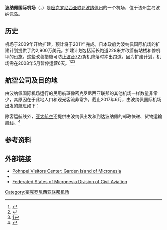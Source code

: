 {{Infobox airport 
| name         = 波佩恩国际机场
| nativename   = {{lang|en|Pohnpei International Airport}}
| nativename-a = 
| nativename-r = 
| image        = PohnpeiAirport.jpg
| image-width  = 200
| caption      = 机场航站楼入口
| IATA         = PNI
| ICAO         = PTPN
| pushpin_map            = Federated States of Micronesia
| pushpin_map_caption    = 机场在密克罗尼西亚联邦的位置
| pushpin_label          = PNI
| pushpin_label_position = bottom
| type         =民用
| owner        = 
| operator     = 
| city-served  = 波佩恩
| location     = 
| elevation-f  = 10
| elevation-m  = 3
| coordinates  = {{Coord|06|59|06|N|158|12|32|E|type:airport}}
| website      = 
| metric-elev  = 
| metric-rwy   = 
| r1-number    = 09/27
| r1-length-f  = 6,001
| r1-length-m  = 1,829
| r1-surface   = [[沥青|沥青]]
| stat-year    = 
| stat1-header = 
| stat1-data   = 
| stat2-header = 
| stat2-data   = 
| footnotes    = 
}}
'''波纳佩国际机场'''（{{lang-en|Pohnpei International Airport}}，{{airport codes|PNI|PTPN}}）是[[密克罗尼西亚联邦|密克罗尼西亚联邦]][[波纳佩州|波纳佩州]]的一个机场，位于该州主岛波纳佩岛。

== 历史 ==
机场于2009年开始扩建，预计将于2011年完成。日本政府为波纳佩国际机场的扩建计划提供了约2,900万美元。扩建计划包括延长跑道228米并改善航站楼和停机坪的设施。这些改善措施可防止[[波音727|波音727]]货机降落时冲出跑道。因为扩建计划，机场需在2008年5月暂停运营6天。<ref>{{cite web |url=http://www.micronesia.emb-japan.go.jp/articles/080903_e.html |title=存档副本 |accessdate=2010-07-18 |deadurl=yes |archiveurl=https://web.archive.org/web/20110125103636/http://www.micronesia.emb-japan.go.jp/articles/080903_e.html |archivedate=2011-01-25 }}</ref><ref>{{cite web |url=http://www.micsem.org/forum/comments.php?DiscussionID=5417 |title=存档副本 |accessdate=2010-07-18 |deadurl=yes |archiveurl=https://web.archive.org/web/20110720015334/http://www.micsem.org/forum/comments.php?DiscussionID=5417 |archivedate=2011-07-20 }}</ref><ref>[http://www.cdnn.info/news/travel/t080521.html]{{dead link|date=2018年1月 |bot=InternetArchiveBot |fix-attempted=yes }}</ref>

== 航空公司及目的地 ==
由波纳佩国际机场运行的民用航班像密克罗尼西亚联邦的其他机场一样数量非常少，其原因在于此地人口和观光客流非常少。截止2017年6月，由波纳佩国际机场出发的航班如下：

{{Airport-dest-list
|[[新几内亚航空|新几内亚航空]] | [[楚克国际机场|楚克]]，[[杰克逊斯国际机场|莫尔兹比港]]<ref>{{cite web|url=http://www.routesonline.com/news/38/airlineroute/268780/air-niugini-plans-micronesia-service-from-dec-2016/|title=Air Niugini plans Micronesia service from Dec 2016|publisher=routesonline|accessdate=9 September 2016|archive-url=https://web.archive.org/web/20170306050555/http://www.routesonline.com//news/38/airlineroute/268780/air-niugini-plans-micronesia-service-from-dec-2016/|archive-date=2017-03-06|dead-url=yes}}</ref>
|[[卡罗莱纳岛屿航空|卡罗莱纳岛屿航空]]|'''包机'''：[[楚克国际机场|楚克]]， [[埃尼威托克机场|埃尼威托克]]，[[卡平阿马朗伊环礁机场|卡平阿马朗伊环礁]]，[[科斯雷国际机场|科斯雷]]，[[莫基爾環礁机场|莫基爾環礁]]，[[努库奥罗环礁机场|努库奥罗环礁]]，[[平格拉普环礁机场|平格拉普环礁]]，[[恩盖蒂克环礁机场|恩盖蒂克环礁]]，[[莫特洛克群岛机场|莫特洛克群岛]]，[[沃莱艾环礁机场|沃莱艾环礁]]，[[雅蒲岛国际机场|雅浦岛]]
|[[瑙鲁航空|瑙鲁航空]] | [[楚克国际机场|楚克]]，<ref>{{cite web|url=http://www.routesonline.com/news/38/airlineroute/251767/nauru-airlines-expands-micronesia-island-hopper-service-to-chuuk-from-late-nov-2015/|title=Nauru Airlines Expands Micronesia Island Hopper Service to Chuuk from late-Nov 2015|first=UBM (UK) Ltd|last=2017|website=Routesonline|access-date=2017-07-02|archive-url=https://web.archive.org/web/20180429094023/https://www.routesonline.com/news/38/airlineroute/251767/nauru-airlines-expands-micronesia-island-hopper-service-to-chuuk-from-late-nov-2015/|archive-date=2018-04-29|dead-url=yes}}</ref> [[马绍尔群岛国际机场|马朱罗]]，<ref>{{cite web|url=http://www.routesonline.com/news/38/airlineroute/249293/nauru-airlines-launches-new-micronesia-island-hopper-from-mid-june-2015/|title=Nauru Airlines Launches New Micronesia Island Hopper from mid-June 2015|first=UBM (UK) Ltd|last=2017|website=Routesonline|access-date=2017-07-02|archive-url=https://web.archive.org/web/20180121185823/https://www.routesonline.com/news/38/airlineroute/249293/nauru-airlines-launches-new-micronesia-island-hopper-from-mid-june-2015/|archive-date=2018-01-21|dead-url=yes}}</ref>[[瑙鲁国际机场|瑙鲁]]，[[邦里基国际机场|塔拉瓦]] 
|[[联合航空|联合航空]]（前[[密克罗尼西亚大陆航空|密克罗尼西亚大陆航空]]） |  [[楚克国际机场|楚克]]，[[安东尼奥·汪帕特国际机场|关岛]]，[[丹尼尔·井上国际机场|檀香山]]，[[科斯雷国际机场|科斯雷]]，[[布裘兹空军基地|瓜加林]]，[[马绍尔群岛国际机场|马朱罗]]
|[[秘魯人航空|秘魯人航空]] |[[安东尼奥·汪帕特国际机场|关岛]]（經[[楚克國際機場|楚克]]）
}}

除客运航线外，[[亚太航空_(美国)|亚太航空]]还提供由波纳佩出发和到达波纳佩的邮政快递、货物运输航线。<ref>{{cite web|url=http://www.flyapa.com/sched.asp|title=Asia Pacific Airlines - Flight Schedule|website=www.flyapa.com|access-date=2017-07-02|archive-date=2015-01-10|archive-url=https://web.archive.org/web/20150110091900/http://www.flyapa.com/sched.asp|dead-url=no}}</ref>

== 参考资料 ==
<references />

==外部链接 ==
{{Portal|航空}}
*[https://web.archive.org/web/20061201153658/http://www.visit-fsm.org/pohnpei/index.html Pohnpei Visitors Center: Garden Island of Micronesia]
*{{WAD|PTPN}}
*[https://web.archive.org/web/20180808032630/http://www.ict.fm/civilaviation/pohnpei.html Federated States of Micronesia Division of Civil Aviation]
[[Category:密克罗尼西亚联邦机场|Category:密克罗尼西亚联邦机场]]